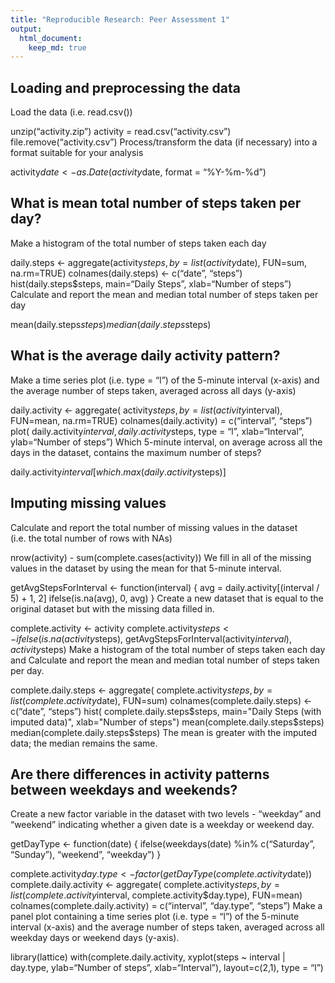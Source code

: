 ```yaml
---
title: "Reproducible Research: Peer Assessment 1"
output: 
  html_document:
    keep_md: true
---
```



## Loading and preprocessing the data

Load the data (i.e. read.csv())

unzip("activity.zip")
activity = read.csv("activity.csv")
file.remove("activity.csv")
Process/transform the data (if necessary) into a format suitable for your analysis

activity$date <- as.Date(activity$date, format = "%Y-%m-%d")

## What is mean total number of steps taken per day?

Make a histogram of the total number of steps taken each day

daily.steps <- 
        aggregate(activity$steps, by=list(activity$date), FUN=sum, na.rm=TRUE)
colnames(daily.steps) <- c("date", "steps")
hist(daily.steps$steps, main="Daily Steps", xlab="Number of steps")
Calculate and report the mean and median total number of steps taken per day

mean(daily.steps$steps)
median(daily.steps$steps)

## What is the average daily activity pattern?

Make a time series plot (i.e. type = "l") of the 5-minute interval (x-axis) and the average number of steps taken, averaged across all days (y-axis)

daily.activity <- 
        aggregate(
                activity$steps, by=list(activity$interval), FUN=mean, 
                na.rm=TRUE)
colnames(daily.activity) = c("interval", "steps")
plot(
        daily.activity$interval, daily.activity$steps, type = "l", 
        xlab="Interval", ylab="Number of steps")
Which 5-minute interval, on average across all the days in the dataset, contains the maximum number of steps?

daily.activity$interval[which.max(daily.activity$steps)]

## Imputing missing values

Calculate and report the total number of missing values in the dataset (i.e. the total number of rows with NAs)

nrow(activity) - sum(complete.cases(activity))
We fill in all of the missing values in the dataset by using the mean for that 5-minute interval.

getAvgStepsForInterval <- function(interval) {
    avg = daily.activity[(interval / 5) + 1, 2]
    ifelse(is.na(avg), 0, avg)
}
Create a new dataset that is equal to the original dataset but with the missing data filled in.

complete.activity <- activity
complete.activity$steps <- 
    ifelse(
        is.na(activity$steps), getAvgStepsForInterval(activity$interval), 
        activity$steps)
Make a histogram of the total number of steps taken each day and Calculate and report the mean and median total number of steps taken per day.

complete.daily.steps <- 
    aggregate(
        complete.activity$steps, by=list(complete.activity$date), FUN=sum)
colnames(complete.daily.steps) <- c("date", "steps")
hist(
    complete.daily.steps$steps, main="Daily Steps (with imputed data)", 
    xlab="Number of steps")
mean(complete.daily.steps$steps)
median(complete.daily.steps$steps)
The mean is greater with the imputed data; the median remains the same.

## Are there differences in activity patterns between weekdays and weekends?

Create a new factor variable in the dataset with two levels - "weekday" and "weekend" indicating whether a given date is a weekday or weekend day.

getDayType <- function(date) {
    ifelse(weekdays(date) %in% c("Saturday", "Sunday"), "weekend", "weekday")
}

complete.activity$day.type <- factor(getDayType(complete.activity$date))
complete.daily.activity <- 
        aggregate(
                complete.activity$steps, by=list(complete.activity$interval, complete.activity$day.type), 
                FUN=mean)
colnames(complete.daily.activity) = c("interval", "day.type", "steps")
Make a panel plot containing a time series plot (i.e. type = "l") of the 5-minute interval (x-axis) and the average number of steps taken, averaged across all weekday days or weekend days (y-axis).

library(lattice) 
with(complete.daily.activity, 
    xyplot(steps ~ interval | day.type, 
        ylab="Number of steps", xlab="Interval"), 
        layout=c(2,1), type = "l")
